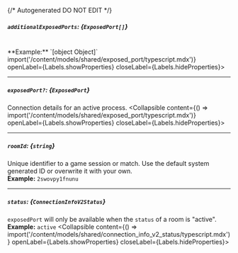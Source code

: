{/* Autogenerated DO NOT EDIT  */}

##### `additionalExposedPorts`: *{`ExposedPort[]`}*
<br/>
**Example:** `[object Object]`
<Collapsible content={() => import('/content/models/shared/exposed_port/typescript.mdx')} openLabel={Labels.showProperties} closeLabel={Labels.hideProperties}>
</Collapsible>

---
##### `exposedPort?`: *{`ExposedPort`}*
Connection details for an active process.
<Collapsible content={() => import('/content/models/shared/exposed_port/typescript.mdx')} openLabel={Labels.showProperties} closeLabel={Labels.hideProperties}>
</Collapsible>

---
##### `roomId`: *{`string`}*
Unique identifier to a game session or match. Use the default system generated ID or overwrite it with your own.
<br/>
**Example:** `2swovpy1fnunu`

---
##### `status`: *{`ConnectionInfoV2Status`}*
`exposedPort` will only be available when the `status` of a room is "active".
<br/>
**Example:** `active`
<Collapsible content={() => import('/content/models/shared/connection_info_v2_status/typescript.mdx')} openLabel={Labels.showProperties} closeLabel={Labels.hideProperties}>
</Collapsible>


